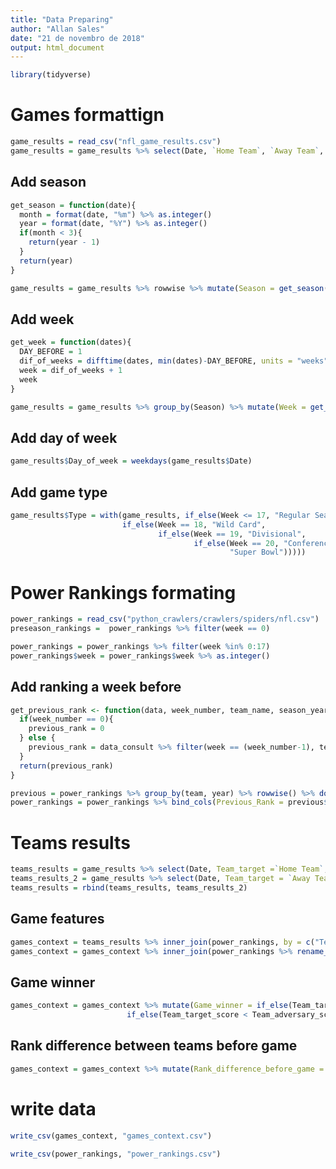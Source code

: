 ```yaml
---
title: "Data Preparing"
author: "Allan Sales"
date: "21 de novembro de 2018"
output: html_document
---
```


```r
library(tidyverse)
```

# Games formattign
```r
game_results = read_csv("nfl_game_results.csv")
game_results = game_results %>% select(Date, `Home Team`, `Away Team`, `Home Score`, `Away Score`)
```

## Add season
```r
get_season = function(date){
  month = format(date, "%m") %>% as.integer()
  year = format(date, "%Y") %>% as.integer()
  if(month < 3){
    return(year - 1)
  }
  return(year)
}

game_results = game_results %>% rowwise %>% mutate(Season = get_season(Date))
```

## Add week
```r
get_week = function(dates){
  DAY_BEFORE = 1
  dif_of_weeks = difftime(dates, min(dates)-DAY_BEFORE, units = "weeks") %>% as.integer()
  week = dif_of_weeks + 1
  week
}

game_results = game_results %>% group_by(Season) %>% mutate(Week = get_week(Date))
```

## Add day of week
```r
game_results$Day_of_week = weekdays(game_results$Date)
```

## Add game type
```r
game_results$Type = with(game_results, if_else(Week <= 17, "Regular Season",
                         if_else(Week == 18, "Wild Card",
                                 if_else(Week == 19, "Divisional",
                                         if_else(Week == 20, "Conference",
                                                 "Super Bowl")))))
```

# Power Rankings formating
```r
power_rankings = read_csv("python_crawlers/crawlers/spiders/nfl.csv")
preseason_rankings =  power_rankings %>% filter(week == 0)

power_rankings = power_rankings %>% filter(week %in% 0:17)
power_rankings$week = power_rankings$week %>% as.integer()
```

## Add ranking a week before
```r
get_previous_rank <- function(data, week_number, team_name, season_year, data_consult){
  if(week_number == 0){
    previous_rank = 0
  } else {
    previous_rank = data_consult %>% filter(week == (week_number-1), team == team_name, year == season_year) %>% select(rank) %>% as.integer()
  }
  return(previous_rank)
}

previous = power_rankings %>% group_by(team, year) %>% rowwise() %>% do(Previous_Rank = get_previous_rank(., .$week, .$team, .$year, power_rankings))
power_rankings = power_rankings %>% bind_cols(Previous_Rank = previous$Previous_Rank %>% unlist()) %>% mutate(Rank_change = rank - Previous_Rank)
```

# Teams results 
```r
teams_results = game_results %>% select(Date, Team_target =`Home Team`, Team_adversary = `Away Team`, Team_target_score =`Home Score`, Team_adversary_score =`Away Score`, Season, Week, Day_of_week, Type)
teams_results_2 = game_results %>% select(Date, Team_target = `Away Team`, Team_adversary =`Home Team`, Team_target_score =`Away Score`, Team_adversary_score =`Home Score`, Season, Week, Day_of_week, Type)
teams_results = rbind(teams_results, teams_results_2)
```

## Game features
```r
games_context = teams_results %>% inner_join(power_rankings, by = c("Team_target" = "team", "Season" = "year", "Week" = "week"))
games_context = games_context %>% inner_join(power_rankings %>% rename_at(vars(-team, -year, -week),function(x) paste0(x,"_adversary")), by = c("Team_adversary" = "team", "Season" = "year", "Week" = "week"))
```

## Game winner
```r
games_context = games_context %>% mutate(Game_winner = if_else(Team_target_score > Team_adversary_score, Team_target, 
                          if_else(Team_target_score < Team_adversary_score, Team_adversary, "Draw")))
```

## Rank difference between teams before game
```r
games_context = games_context %>% mutate(Rank_difference_before_game = abs(Previous_Rank - Previous_Rank_adversary))
```

# write data
```r
write_csv(games_context, "games_context.csv")

write_csv(power_rankings, "power_rankings.csv")
```

